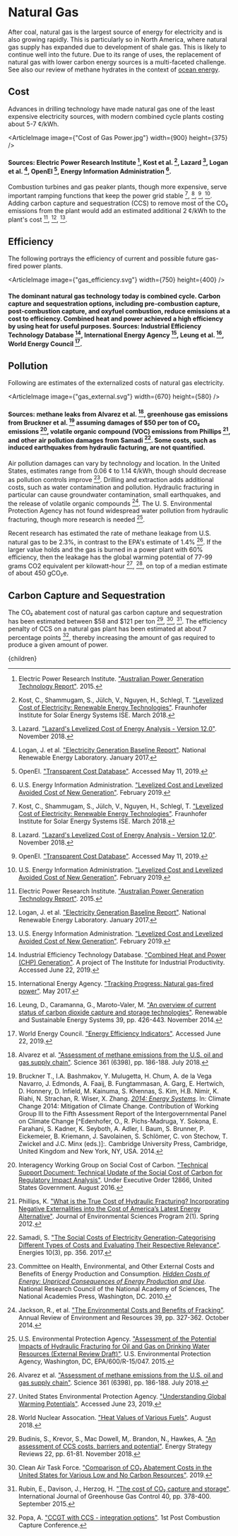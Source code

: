 



# Natural Gas

After coal, natural gas is the largest source of energy for electricity and is also growing rapidly. This is particularly so in North America, where natural gas supply has expanded due to development of shale gas. This is likely to continue well into the future. Due to its range of uses, the replacement of natural gas with lower carbon energy sources is a multi-faceted challenge. See also our review of methane hydrates in the context of [ocean energy](http://urbancruiseship.org/topic/oceans/ocean_energy).

## Cost
Advances in drilling technology have made natural gas one of the least expensive electricity sources, with modern combined cycle plants costing about 5-7 ¢/kWh.

<ArticleImage image={"Cost of Gas Power.jpg"} width={900} height={375} />
#### Sources: Electric Power Research Institute [^6], Kost et al. [^11], Lazard [^12], Logan et al. [^14], OpenEI [^15], Energy Information Administration [^20].

Combustion turbines and gas peaker plants, though more expensive, serve important ramping functions that keep the power grid stable [^11], [^12], [^15], [^20]. Adding carbon capture and sequestration (CCS) to remove most of the CO₂ emissions from the plant would add an estimated additional 2 ¢/kWh to the plant's cost [^6], [^14], [^20].

## Efficiency
The following portrays the efficiency of current and possible future gas-fired power plants.

<ArticleImage image={"gas_efficiency.svg"} width={750} height={400} />
#### The dominant natural gas technology today is combined cycle. Carbon capture and sequestration options, including pre-combustion capture, post-combustion capture, and oxyfuel combustion, reduce emissions at a cost to efficiency. Combined heat and power achieved a high efficiency by using heat for useful purposes. Sources: Industrial Efficiency Technology Database [^7], International Energy Agency [^9], Leung et al. [^13], World Energy Council [^23].

## Pollution
Following are estimates of the externalized costs of natural gas electricity.

<ArticleImage image={"gas_external.svg"} width={670} height={580} />
#### Sources: methane leaks from Alvarez et al. [^1], greenhouse gas emissions from Bruckner et al. [^2] assuming damages of $50 per ton of CO₂ emissions [^8], volatile organic compound (VOC) emissions from Phillips [^16], and other air pollution damages from Samadi [^19]. Some costs, such as induced earthquakes from hydraulic facturing, are not quantified.

Air pollution damages can vary by technology and location. In the United States, estimates range from 0.06 ¢ to 1.14 ¢/kWh, though should decrease as pollution controls improve [^5]. Drilling and extraction adds additional costs, such as water contamination and pollution. Hydraulic fracturing in particular can cause groundwater contamination, small earthquakes, and the release of volatile organic compounds [^10]. The U. S. Environmental Protection Agency has not found widespread water pollution from hydraulic fracturing, though more research is needed [^21].

Recent research has estimated the rate of methane leakage from U.S. natural gas to be 2.3%, in contrast to the EPA's estimate of 1.4% [^1]. If the larger value holds and the gas is burned in a power plant with 60% efficiency, then the leakage has the global warming potential of 77-99 grams CO2 equivalent per kilowatt-hour [^22], [^24], on top of a median estimate of about 450 gCO₂e.

<TighterRegulationOnLeakageRatesSolution />
<ReplaceGasPeakerPlantsWithStorageSolution />

## Carbon Capture and Sequestration
The CO₂ abatement cost of natural gas carbon capture and sequestration has been estimated between $58 and $121 per ton [^3], [^4], [^18]. The efficiency penalty of CCS on a natural gas plant has been estimated at about 7 percentage points [^17], thereby increasing the amount of gas required to produce a given amount of power.





[^1]: Alvarez et al. ["Assessment of methane emissions from the U.S. oil and gas supply chain"](https://science.sciencemag.org/content/361/6398/186). Science 361 (6398), pp. 186-188. July 2018.

[^2]: Bruckner T., I.A. Bashmakov, Y. Mulugetta, H. Chum, A. de la Vega Navarro, J. Edmonds, A. Faaij, B. Fungtammasan, A. Garg, E. Hertwich, D. Honnery, D. Infield, M. Kainuma, S. Khennas, S. Kim, H.B. Nimir, K. Riahi, N. Strachan, R. Wiser, X. Zhang. [*2014: Energy Systems*](https://www.ipcc.ch/site/assets/uploads/2018/02/ipcc_wg3_ar5_chapter7.pdf). In: Climate Change 2014: Mitigation of Climate Change. Contribution of Working Group III to the Fifth Assessment Report of the Intergovernmental Panel on Climate Change [^Edenhofer, O., R. Pichs-Madruga, Y. Sokona, E. Farahani, S. Kadner, K. Seyboth, A. Adler, I. Baum, S. Brunner, P. Eickemeier, B. Kriemann, J. Savolainen, S. Schlömer, C. von Stechow, T. Zwickel and J.C. Minx (eds.)]:. Cambridge University Press, Cambridge, United Kingdom and New York, NY, USA. 2014.

[^3]: Budinis, S., Krevor, S., Mac Dowell, M,. Brandon, N., Hawkes, A. ["An assessment of CCS costs, barriers and potential"](https://www.sciencedirect.com/science/article/pii/S2211467X18300634). Energy Strategy Reviews 22, pp. 61-81. November 2018.

[^4]: Clean Air Task Force. ["Comparison of CO₂ Abatement Costs in the United States for Various Low and No Carbon Resources"](https://www.catf.us/resource/comparison-of-co2-abatement-costs-in-the-united-states-for-various-low-and-no-carbon-resources/). 2019.

[^5]: Committee on Health, Environmental, and Other External Costs and Benefits of Energy Production and Consumption. [*Hidden Costs of Energy: Unpriced Consequences of Energy Production and Use*](http://www.nap.edu/catalog.php?record_id=12794). National Research Council of the National Academy of Sciences, The National Academies Press, Washington, DC. 2010.

[^6]: Electric Power Research Institute. ["Australian Power Generation Technology Report"](http://www.co2crc.com.au/wp-content/uploads/2016/04/LCOE_Report_final_web.pdf). 2015.

[^7]: Industrial Efficiency Technology Database. ["Combined Heat and Power (CHP) Generation"](http://ietd.iipnetwork.org/content/combined-heat-and-power-chp-generation). A project of The Institute for Industrial Productivity. Accessed June 22, 2019.

[^8]: Interagency Working Group on Social Cost of Carbon. ["Technical Support Document: Technical Update of the Social Cost of Carbon for Regulatory Impact Analysis"](https://19january2017snapshot.epa.gov/sites/production/files/2016-12/documents/sc_co2_tsd_august_2016.pdf). Under Executive Order 12866, United States Government. August 2016.

[^9]: International Energy Agency. ["Tracking Progress: Natural gas-fired power"](https://www.iea.org/etp/tracking2017/naturalgas-firedpower/). May 2017.

[^10]: Jackson, R., et al. ["The Environmental Costs and Benefits of Fracking"](https://www.annualreviews.org/doi/abs/10.1146/annurev-environ-031113-144051). Annual Review of Environment and Resources 39, pp. 327-362. October 2014.

[^11]: Kost, C., Shammugam, S., Jülch, V., Nguyen, H., Schlegl, T. ["Levelized Cost of Electricity: Renewable Energy Technologies"](https://www.ise.fraunhofer.de/content/dam/ise/en/documents/publications/studies/EN2018_Fraunhofer-ISE_LCOE_Renewable_Energy_Technologies.pdf). Fraunhofer Institute for Solar Energy Systems ISE. March 2018.

[^12]: Lazard. ["Lazard's Levelized Cost of Energy Analysis - Version 12.0"](https://www.lazard.com/media/450784/lazards-levelized-cost-of-energy-version-120-vfinal.pdf). November 2018.

[^13]: Leung, D., Caramanna, G., Maroto-Valer, M. ["An overview of current status of carbon dioxide capture and storage technologies"](https://www.sciencedirect.com/science/article/pii/S1364032114005450). Renewable and Sustainable Energy Systems 39, pp. 426-443. November 2014.

[^14]: Logan, J. et al. ["Electricity Generation Baseline Report"](https://www.nrel.gov/docs/fy17osti/67645.pdf). National Renewable Energy Laboratory. January 2017.

[^15]: OpenEI. ["Transparent Cost Database"](https://openei.org/apps/TCDB/). Accessed May 11, 2019.

[^16]: Phillips, K. ["What is the True Cost of Hydraulic Fracturing? Incorporating Negative Externalities into the Cost of America’s Latest Energy Alternative"](https://pdfs.semanticscholar.org/1f82/17d07c8d1a20f529ba5c0d9d2a17f6bb2445.pdf). Journal of Environmental Sciences Program 2(1). Spring 2012.

[^17]: Popa, A. ["CCGT with CCS - integration options"](https://ieaghg.org/docs/General_Docs/PCCC1/Abstracts_Final/pccc1Abstract00055.pdf). 1st Post Combustion Capture Conference.

[^18]: Rubin, E., Davison, J., Herzog, H. ["The cost of CO₂ capture and storage"](https://www.sciencedirect.com/science/article/abs/pii/S1750583615001814). International Journal of Greenhouse Gas Control 40, pp. 378-400. September 2015.

[^19]: Samadi, S. ["The Social Costs of Electricity Generation-Categorising Different Types of Costs and Evaluating Their Respective Relevance"](https://www.mdpi.com/1996-1073/10/3/356). Energies 10(3), pp. 356. 2017.

[^20]: U.S. Energy Information Administration. ["Levelized Cost and Levelized Avoided Cost of New Generation"](https://www.eia.gov/outlooks/aeo/pdf/electricity_generation.pdf). February 2019.

[^21]: U.S. Environmental Protection Agency. ["Assessment of the Potential Impacts of Hydraulic Fracturing for Oil and Gas on Drinking Water Resources (External Review Draft)"](http://cfpub.epa.gov/ncea/hfstudy/recordisplay.cfm?deid=244651). U.S. Environmental Protection Agency, Washington, DC, EPA/600/R-15/047. 2015.

[^22]: United States Environmental Protection Agency. ["Understanding Global Warming Potentials"](https://www.epa.gov/ghgemissions/understanding-global-warming-potentials). Accessed June 23, 2019.

[^23]: World Energy Council. ["Energy Efficiency Indicators"](https://www.worldenergy.org/data/efficiency-indicators/). Accessed June 22, 2019.

[^24]: World Nuclear Assocation. ["Heat Values of Various Fuels"](http://www.world-nuclear.org/information-library/facts-and-figures/heat-values-of-various-fuels.aspx). August 2018.

  <Article 
    focusAreaUrl={focusAreaUrl} 
    hierarchy={hierarchy} 
    site={site}
  >
    {children}
  </Article>